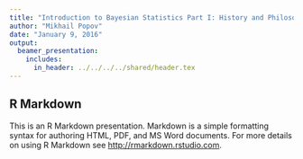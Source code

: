 ```yaml
---
title: "Introduction to Bayesian Statistics Part I: History and Philosophy"
author: "Mikhail Popov"
date: "January 9, 2016"
output:
  beamer_presentation:
    includes:
      in_header: ../../../../shared/header.tex
---
```


## R Markdown

This is an R Markdown presentation. Markdown is a simple formatting syntax for authoring HTML, PDF, and MS Word documents. For more details on using R Markdown see <http://rmarkdown.rstudio.com>.
